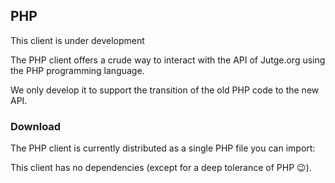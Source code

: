 
## PHP

<Warning>This client is under development</Warning>

The PHP client offers a crude way to interact with the API of Jutge.org using the PHP programming language.

We only develop it to support the transition of the old PHP code to the new API.

### Download

The PHP client is currently distributed as a single PHP file you can import:

<DownloadClientButton
    href="/clients/download/php"
    title="Download PHP client" />

This client has no dependencies (except for a deep tolerance of PHP 😉).
